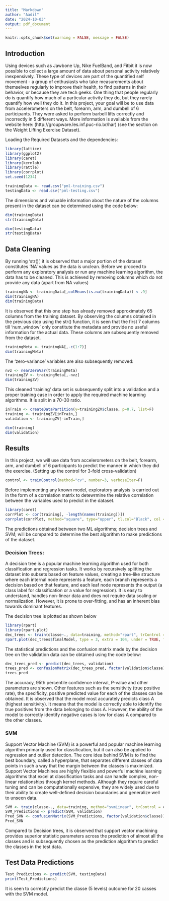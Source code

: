 ```yaml
---
title: "Markdown"
author: "Aadil"
date: "2024-10-03"
output: pdf_document
---
```


```r
knitr::opts_chunk$set(warning = FALSE, message = FALSE) 
```

## Introduction 

Using devices such as Jawbone Up, Nike FuelBand, and Fitbit it is now possible to collect a large amount of data about personal activity relatively inexpensively. These type of devices are part of the quantified self movement - a group of enthusiasts who take measurements about themselves regularly to improve their health, to find patterns in their behavior, or because they are tech geeks. One thing that people regularly do is quantify how much of a particular activity they do, but they rarely quantify how well they do it. In this project, your goal will be to use data from accelerometers on the belt, forearm, arm, and dumbell of 6 participants. They were asked to perform barbell lifts correctly and incorrectly in 5 different ways. More information is available from the website here: (http://groupware.les.inf.puc-rio.br/har) (see the section on the Weight Lifting Exercise Dataset).

Loading the Required Datasets and the dependencies:

```r
library(lattice)
library(ggplot2)
library(caret)
library(kernlab)
library(rattle)
library(corrplot)
set.seed(1234)

trainingData <- read.csv("pml-training.csv")
testingData <- read.csv("pml-testing.csv")
```

The dimensions and valuable information about the nature of the columns present in the dataset can be determined using the code below:

```r
dim(trainingData)
str(trainingData)

dim(testingData)
str(testingData)

```

## Data Cleaning

By running 'str()', it is observed that a major portion of the dataset constitutes 'NA' values as the data is unclean. Before we proceed to perform any exploratory analysis or run any machine learning algorithm, the data has to be cleaned. This is achieved by removing columns which do not provide any data (apart from NA values)

```r
trainingNA <- trainingData[,colMeans(is.na(trainingData)) < .9]
dim(trainingNA)
dim(trainingData)
```

It is observed that this one step has already removed approximately 65 columns from the training dataset. By observing the columns obtained in the previous step using the str() function, it is seen that the first 7 columns till 'num_window' only constitute the metadata and provide no useful information for the actual data. These columns are subsequently removed from the dataset. 

```r
trainingMeta <- trainingNA[,-c(1:7)]
dim(trainingMeta)

```

The 'zero-variance' variables are also subsequently removed:

```r
nvz <- nearZeroVar(trainingMeta)
trainingZV <- trainingMeta[,-nvz]
dim(trainingZV)
```

This cleaned 'training' data set is subsequently split into a validation and a proper training case in order to apply the required machine learning algorithms. It is split in a 70-30 ratio. 

```r
inTrain <- createDataPartition(y=trainingZV$classe, p=0.7, list=F)
training <- trainingZV[inTrain,]
validation <- trainingZV[-inTrain,]

dim(training)
dim(validation)
```

## Results

In this project, we will use data from accelerometers on the belt, forearm, arm, and dumbell of 6 participants to predict the manner in which they did the exercise. (Setting up the control for 3-fold cross-validation)

```r
control <- trainControl(method="cv", number=3, verboseIter=F)
```

Before implementing any known model, exploratory analysis is carried out in the form of a correlation matrix to detewrmine the relative correlation between the variables used to predict in the dataset.

```r
library(caret)
corrPlot <- cor(training[, -length(names(training))])
corrplot(corrPlot, method="square", type="upper", tl.col="Black", col = colorRampPalette(c("purple", "white", "green"))(200), shade.col="blue")
```

The predictions obtained between two ML algorithms; decision trees and SVM; will be compared to determine the best algorithm to make predictions of the dataset.

### Decision Trees:

A decision tree is a popular machine learning algorithm used for both classification and regression tasks. It works by recursively splitting the dataset into subsets based on feature values, creating a tree-like structure where each internal node represents a feature, each branch represents a decision based on that feature, and each leaf node represents the output (a class label for classification or a value for regression). It is easy to understand, handles non-linear data and does not require data scaling or normalization. However, it is prone to over-fitting, and has an inherent bias towards dominant features. 

The decision tree is plotted as shown below
```r
library(rpart)
library(rpart.plot)
dec_trees <- train(classe~., data=training, method="rpart", trControl = control, tuneLength = 5)
rpart.plot(dec_trees$finalModel, type = 3, extra = 104, under = TRUE, fallen.leaves = TRUE)
```

The statistical predictions and the confusion matrix made by the decision tree on the validation data can be obtained using the code below:
```r
dec_trees_pred <- predict(dec_trees, validation)
trees_pred <- confusionMatrix(dec_trees_pred, factor(validation$classe))
trees_pred
```
The accuracy, 95th percentile confidence interval, P-value and other parameters are shown. Other features such as the sensitivity (true positive rate), the specificity, positive predicted value for each of the classes can be obtained. It is observed that the model most accurately predicts class A (highest sensitivity). It means that the model is correctly able to identify the true positives from the data belonging to class A. However, the ability of the model to correctly identify negative cases is low for class A compared to the other classes. 

### SVM

Support Vector Machine (SVM) is a powerful and popular machine learning algorithm primarily used for classification, but it can also be applied to regression and outlier detection. The core idea behind SVM is to find the best boundary, called a hyperplane, that separates different classes of data points in such a way that the margin between the classes is maximized. Support Vector Machines are highly flexible and powerful machine learning algorithms that excel at classification tasks and can handle complex, non-linear relationships through kernel methods. Although they require careful tuning and can be computationally expensive, they are widely used due to their ability to create well-defined decision boundaries and generalize well to unseen data.

```r
SVM <- train(classe~., data=training, method="svmLinear", trControl = control, tuneLength = 5, verbose = F)
SVM_Predictions <- predict(SVM, validation)
Pred_SVN <- confusionMatrix(SVM_Predictions, factor(validation$classe))
Pred_SVN
```

Compared to Decision trees, it is observed that support vector machining provides superior statistic parameters across the prediction of almost all the classes and is subsequently chosen as the prediction algorithm to predict the classes in the test data.

## Test Data Predictions

```r
Test_Predictions <- predict(SVM, testingData)
print(Test_Predictions)
```
It is seen to correctly predict the classe (5 levels) outcome for 20 casses with the SVM model. 